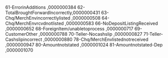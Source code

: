 61-ErrorinAdditions              ,0000000384
62-TotalBroughtForwardIncorrectly,0000000431
63-Chq/MerchEnvincorrectlylisted ,0000000508
64-Chq/MerchEnvrcvdnotlisted     ,0000000583
66-NoDepositListingReceived      ,0000000652
68-ForeignItem/unabletoprocess   ,0000000717
69-CustomerOther                 ,0000000788
70-Teller-Nocashslip             ,0000000827
71-Teller-Cashslipincorrect      ,0000000880
78-Chq/MerchEnvlistednotreceived ,0000000947
80-Amountnotstated               ,0000001024
81-Amountnotstated-Dep           ,0000001070
